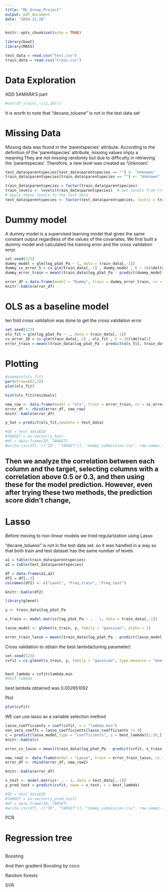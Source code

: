 ---
title: "ML_Group_Project"
output: pdf_document
date: "2024-11-20"
---

```{r setup, include=FALSE}
knitr::opts_chunk$set(echo = TRUE)
```

```{r, echo=FALSE}
library(boot)
library(MASS)
```

```{r, echo=FALSE}
test_data = read.csv("test.csv")
train_data = read.csv("train.csv")
```

# Data Exploration

ADD SAMARA'S part

```{r}
#cor(df_train[,-c(1,10)])
```


It is worth to note that "decane_toluene" is not in the test data set


# Missing Data

Missing data was found in the 'parentspecies' attribute. According to the definition of the 'parentspecies' attribute, missing values imply a meaning.They are not missing randomly but due to difficulty in retrieving the 'parentspecies'. Therefore, a new level was created as 'Unknown'. 

```{r}

test_data$parentspecies[test_data$parentspecies == ""] <- "Unknown"
train_data$parentspecies[train_data$parentspecies == ""] <- "Unknown"

```


```{r, echo=FALSE}
train_data$parentspecies = factor(train_data$parentspecies)
train_levels <- levels(train_data$parentspecies)  # Get levels from train data
# Apply those levels to the test data
test_data$parentspecies <- factor(test_data$parentspecies, levels = train_levels)
```


# Dummy model


A dummy model is a supervised learning model that gives the same constant output regardless of the values of the covariates.
We first built a dummy model and calculated the training error and the cross validation error.



```{r}
set.seed(123)
dummy_model = glm(log_pSat_Pa ~ 1, data = train_data[,-1])
dummy_cv_error_5 = cv.glm(train_data[,-1] , dummy_model , K = 10)$delta[1]
dummy_error_train = mean((train_data$log_pSat_Pa - predict(dummy_model, train_data))^2)
```

```{r, echo=FALSE}
error_df = data.frame(model = "Dummy", train = dummy_error_train, cv = dummy_cv_error_5, kaggle_score = -0.0001)
knitr::kable(error_df)
```

# OLS as a baseline model

ten fold cross validation was done to get the cross validation error

```{r, warning=FALSE}
set.seed(123)
ols_fit = glm(log_pSat_Pa ~ ., data = train_data[,-1])
cv_error_10 = cv.glm(train_data[,-1] , ols_fit , K = 10)$delta[1]
error_train = mean((train_data$log_pSat_Pa - predict(ols_fit, train_data))^2)

```

# Plotting

```{r, echo=FALSE}
#summary(ols_fit)
par(mfrow=c(2,2))
plot(ols_fit)

hist(ols_fit$residuals)
```


```{r, echo=FALSE}
new_row <- data.frame(model = "ols", train = error_train, cv = cv_error_5, kaggle_score = 0.7163)
error_df <- rbind(error_df, new_row)
knitr::kable(error_df)
```



```{r, echo=FALSE}
y_hat = predict(ols_fit,newdata = test_data)

#ID = test_data$ID
#TARGET = as.vector(y_hat)
#df = data.frame(ID, TARGET)
#write.csv(df[, c("ID", "TARGET")], "dummy_submission.csv", row.names = FALSE)
```


## Then we analyze the correlation between each column and the target, selecting columns with a correlation above 0.5 or 0.3, and then using these for the model prediction. However, even after trying these two methods, the prediction score didn’t change,

# Lasso 

Before moving to non-linear models we tried regularization using Lasso

"decane_toluene" is not in the test data set. so it was handled in a way so that both train and test dataset has the same number of levels

```{r, echo=FALSE}
a1 = table(train_data$parentspecies)
a2 = table(test_data$parentspecies)

df = data.frame(a1,a2)
df2 = df[,-3]
colnames(df2) <- c("Level", "Freq_train", "Freq_test")

knitr::kable(df2)
```


```{r, echo=FALSE}
library(glmnet)

y <- train_data$log_pSat_Pa  

x_train <- model.matrix(log_pSat_Pa ~ . - 1, data = train_data[,-1])

lasso_model <- glmnet(x_train, y, family = "gaussian", alpha = 1)

error_train_lasso = mean((train_data$log_pSat_Pa - predict(lasso_model, x_train))^2)

```

Cross validation to obtain the best lambda(tuning parameter)

```{r, echo=FALSE}
set.seed(123)
cvfit = cv.glmnet(x_train, y, family = "gaussian", type.measure = "mse")


best_lambda = cvfit$lambda.min
#best_lambda

```

best lambda obtained was 0.002651092

Plot
```{r}
plot(cvfit)
```

WE can use lasso as a variable selection method

```{r, echo=FALSE}
lasso_coefficients = coef(cvfit, s = "lambda.min")
non_zero_coeffs = lasso_coefficients[lasso_coefficients != 0]
c = predict(lasso_model,type = "coefficients", s = best_lambda)[1:26,]
knitr::kable(c)
```



```{r, echo=FALSE}
error_cv_lasso = mean((train_data$log_pSat_Pa - predict(cvfit, x_train, s = best_lambda))^2)

new_row2 <- data.frame(model = "Lasso", train = error_train_lasso, cv = error_cv_lasso, kaggle_score = 0.7160)
error_df <- rbind(error_df, new_row2)

knitr::kable(error_df)

```

```{r, echo=FALSE}
x_test <- model.matrix(~ . - 1, data = test_data[,-1])
y_pred_test = predict(cvfit, newx = x_test, s = best_lambda)
```



```{r, echo=FALSE}
#ID = test_data$ID
#TARGET = as.vector(y_pred_test)
#df = data.frame(ID, TARGET)
#write.csv(df[, c("ID", "TARGET")], "dummy_submission.csv", row.names = FALSE)
```

PCR

# Regression tree

```{r}

```


Boosting 

And then gradient Boosting by coco

Random forests

SVR



